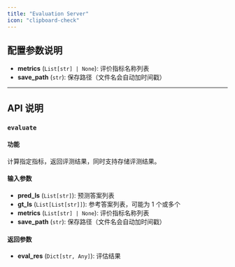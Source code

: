 ```yaml
---
title: "Evaluation Server"
icon: "clipboard-check"
---
```


## 配置参数说明

- **metrics** (`List[str] | None`): 评价指标名称列表  
- **save_path** (`str`): 保存路径（文件名会自动加时间戳）  

---

## API 说明

### `evaluate`

#### 功能
计算指定指标，返回评测结果，同时支持存储评测结果。

#### 输入参数
- **pred_ls** (`List[str]`): 预测答案列表  
- **gt_ls** (`List[List[str]]`): 参考答案列表，可能为 1 个或多个  
- **metrics** (`List[str] | None`): 评价指标名称列表  
- **save_path** (`str`): 保存路径（文件名会自动加时间戳）  

#### 返回参数
- **eval_res** (`Dict[str, Any]`): 评估结果  